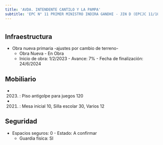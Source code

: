 ```yaml
---
title: 'AVDA. INTENDENTE CANTILO Y LA PAMPA'
subtitle: 'EPC N° 11 PRIMER MINISTRO INDIRA GANDHI - JIN D (EPCJC 11/10°)'
---
```


#
## Infraestructura

* Obra nueva primaria -ajustes por cambio de terreno- 
    + Obra Nueva - En Obra 
    + Inicio de obra: 1/2/2023 - Avance: 7% - Fecha de finalización: 24/6/2024 






## Mobiliario

*  (2023) : Piso antigolpe para juegos 120 

*  (2021) : Mesa inicial 10, Silla escolar 30, Varios 12 





## Seguridad

*  Espacios seguros: 0 - Estado: A confirmar 
    + Guardia física: SI



